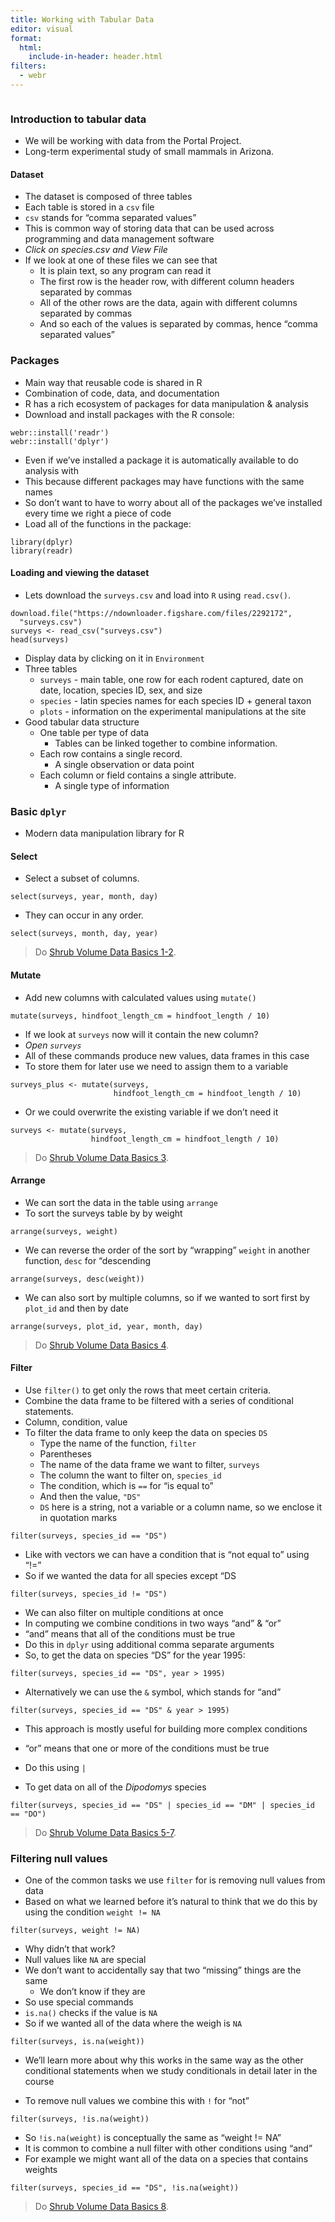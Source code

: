 ```yaml
---
title: Working with Tabular Data
editor: visual
format:
  html:
    include-in-header: header.html
filters:
  - webr
---
```


```r
```

### Introduction to tabular data

* We will be working with data from the Portal Project.
* Long-term experimental study of small mammals in Arizona.

#### Dataset

* The dataset is composed of three tables
* Each table is stored in a `csv` file
* `csv` stands for "comma separated values"
* This is common way of storing data that can be used across programming and data management software
* _Click on species.csv and View File_
* If we look at one of these files we can see that
    * It is plain text, so any program can read it
    * The first row is the header row, with different column headers separated by commas
    * All of the other rows are the data, again with different columns separated by commas
    * And so each of the values is separated by commas, hence "comma separated values"

### Packages

* Main way that reusable code is shared in R
* Combination of code, data, and documentation
* R has a rich ecosystem of packages for data manipulation & analysis
* Download and install packages with the R console:

```webr
webr::install('readr')
webr::install('dplyr')
```

* Even if we've installed a package it is automatically available to do analysis with
* This because different packages may have functions with the same names
* So don't want to have to worry about all of the packages we've installed every time we right a piece of code
* Load all of the functions in the package:

```webr
library(dplyr)
library(readr)
```

#### Loading and viewing the dataset

* Lets download the `surveys.csv` and load into `R` using `read.csv()`.

```webr
download.file("https://ndownloader.figshare.com/files/2292172",
  "surveys.csv")
surveys <- read_csv("surveys.csv")
head(surveys)
```

* Display data by clicking on it in `Environment`
* Three tables
    * `surveys` - main table, one row for each rodent captured, date on date,
      location, species ID, sex, and size
    * `species` - latin species names for each species ID + general taxon
    * `plots` - information on the experimental manipulations at the site

* Good tabular data structure
    * One table per type of data
        * Tables can be linked together to combine information.
    * Each row contains a single record.
        * A single observation or data point
    * Each column or field contains a single attribute.
        * A single type of information

### Basic `dplyr`

* Modern data manipulation library for R

#### Select

* Select a subset of columns.

```webr
select(surveys, year, month, day)
```

* They can occur in any order.

```webr
select(surveys, month, day, year)
```

> Do [Shrub Volume Data Basics 1-2]({{ site.baseurl }}/exercises/Dplyr-shrub-volume-data-basics-R).

#### Mutate

* Add new columns with calculated values using `mutate()`

```webr
mutate(surveys, hindfoot_length_cm = hindfoot_length / 10)
```

* If we look at `surveys` now will it contain the new column?
* *Open `surveys`*
* All of these commands produce new values, data frames in this case
* To store them for later use we need to assign them to a variable

```webr
surveys_plus <- mutate(surveys,
                       hindfoot_length_cm = hindfoot_length / 10)
```

* Or we could overwrite the existing variable if we don't need it

```webr
surveys <- mutate(surveys,
                  hindfoot_length_cm = hindfoot_length / 10)
```

> Do [Shrub Volume Data Basics 3]({{ site.baseurl }}/exercises/Dplyr-shrub-volume-data-basics-R).

#### Arrange

* We can sort the data in the table using `arrange`
* To sort the surveys table by by weight

```webr
arrange(surveys, weight)
```

* We can reverse the order of the sort by "wrapping" `weight` in another function, `desc` for "descending

```webr
arrange(surveys, desc(weight))
```

* We can also sort by multiple columns, so if we wanted to sort first by `plot_id` and then by date

```webr
arrange(surveys, plot_id, year, month, day)
```

> Do [Shrub Volume Data Basics 4]({{ site.baseurl }}/exercises/Dplyr-shrub-volume-data-basics-R).

#### Filter 

* Use `filter()` to get only the rows that meet certain criteria.
* Combine the data frame to be filtered with a series of conditional statements.
* Column, condition, value
* To filter the data frame to only keep the data on species `DS`
    * Type the name of the function, `filter`
    * Parentheses
    * The name of the data frame we want to filter, `surveys`
    * The column the want to filter on, `species_id`
    * The condition, which is `==` for "is equal to"
    * And then the value, `"DS"`
    * `DS` here is a string, not a variable or a column name, so we enclose it in quotation marks
  
```webr
filter(surveys, species_id == "DS")
```

* Like with vectors we can have a condition that is "not equal to" using "!="
* So if we wanted the data for all species except "DS

```webr
filter(surveys, species_id != "DS")
```

* We can also filter on multiple conditions at once
* In computing we combine conditions in two ways "and" & "or"
* "and" means that all of the conditions must be true
* Do this in `dplyr` using additional comma separate arguments
* So, to get the data on species "DS" for the year 1995:

```webr
filter(surveys, species_id == "DS", year > 1995)
```

* Alternatively we can use the `&` symbol, which stands for "and"

```webr
filter(surveys, species_id == "DS" & year > 1995)
```

* This approach is mostly useful for building more complex conditions

* "or" means that one or more of the conditions must be true
* Do this using `|`
* To get data on all of the *Dipodomys* species

```webr
filter(surveys, species_id == "DS" | species_id == "DM" | species_id == "DO")
```

> Do [Shrub Volume Data Basics 5-7]({{ site.baseurl }}/exercises/Dplyr-shrub-volume-data-basics-R).


### Filtering null values

* One of the common tasks we use `filter` for is removing null values from data
* Based on what we learned before it's natural to think that we do this by using the condition `weight != NA`

```webr
filter(surveys, weight != NA)
```

* Why didn't that work?
* Null values like `NA` are special
* We don't want to accidentally say that two "missing" things are the same
    * We don't know if they are
* So use special commands
* `is.na()` checks if the value is `NA`
* So if we wanted all of the data where the weigh is `NA`

```webr
filter(surveys, is.na(weight))
```

* We'll learn more about why this works in the same way as the other conditional statements when we study conditionals in detail later in the course

* To remove null values we combine this with `!` for "not"

```webr
filter(surveys, !is.na(weight))
```

* So `!is.na(weight)` is conceptually the same as "weight != NA"
* It is common to combine a null filter with other conditions using "and"
* For example we might want all of the data on a species that contains weights

```webr
filter(surveys, species_id == "DS", !is.na(weight))
```

> Do [Shrub Volume Data Basics 8]({{ site.baseurl }}/exercises/Dplyr-shrub-volume-data-basics-R).